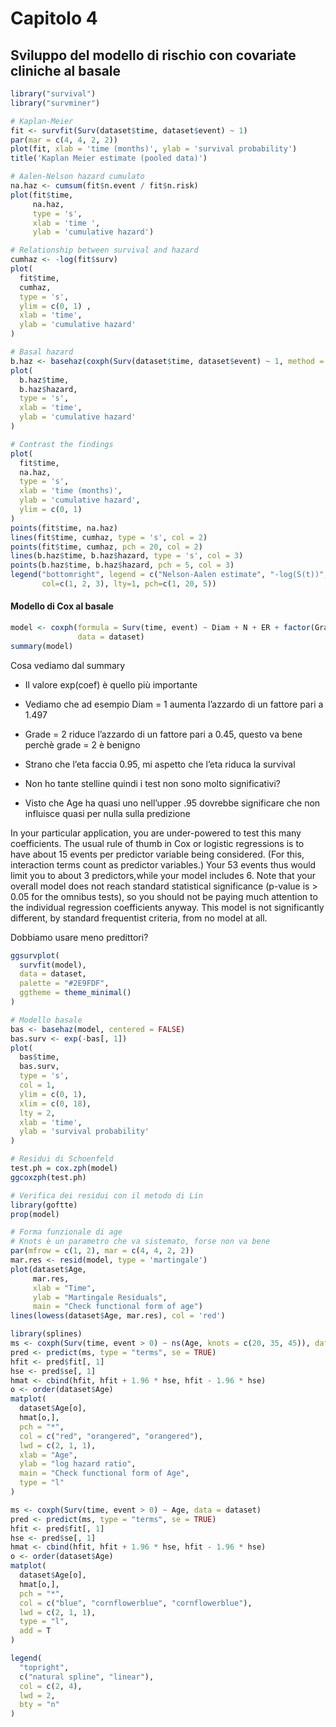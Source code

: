 # Capitolo 4

## Sviluppo del modello di rischio con covariate cliniche al basale

```{r warning=FALSE}
library("survival")
library("survminer")
```

```{r}
# Kaplan-Meier
fit <- survfit(Surv(dataset$time, dataset$event) ~ 1)
par(mar = c(4, 4, 2, 2))
plot(fit, xlab = 'time (months)', ylab = 'survival probability')
title('Kaplan Meier estimate (pooled data)')

```

```{r}
# Aalen-Nelson hazard cumulato
na.haz <- cumsum(fit$n.event / fit$n.risk)
plot(fit$time,
     na.haz,
     type = 's',
     xlab = 'time ',
     ylab = 'cumulative hazard')
```

```{r}
# Relationship between survival and hazard
cumhaz <- -log(fit$surv)
plot(
  fit$time,
  cumhaz,
  type = 's',
  ylim = c(0, 1) ,
  xlab = 'time',
  ylab = 'cumulative hazard'
)
```

```{r}
# Basal hazard
b.haz <- basehaz(coxph(Surv(dataset$time, dataset$event) ~ 1, method = "exact"))
plot(
  b.haz$time,
  b.haz$hazard,
  type = 's',
  xlab = 'time',
  ylab = 'cumulative hazard'
)
```

```{r}
# Contrast the findings
plot(
  fit$time,
  na.haz,
  type = 's',
  xlab = 'time (months)',
  ylab = 'cumulative hazard',
  ylim = c(0, 1)
)
points(fit$time, na.haz)
lines(fit$time, cumhaz, type = 's', col = 2)
points(fit$time, cumhaz, pch = 20, col = 2)
lines(b.haz$time, b.haz$hazard, type = 's', col = 3)
points(b.haz$time, b.haz$hazard, pch = 5, col = 3)
legend("bottomright", legend = c("Nelson-Aalen estimate", "-log(S(t))", "Baseline hazard from Cox"),
       col=c(1, 2, 3), lty=1, pch=c(1, 20, 5))
```
#### Modello di Cox al basale
```{r}
model <- coxph(formula = Surv(time, event) ~ Diam + N + ER + factor(Grade) + Age,
               data = dataset)
summary(model)
```

Cosa vediamo dal summary

- Il valore exp(coef) è quello più importante

- Vediamo che ad esempio Diam = 1 aumenta l'azzardo di un fattore pari a 1.497 

- Grade = 2 riduce l'azzardo di un fattore pari a 0.45, questo va bene perchè grade = 2 è benigno

- Strano che l'eta faccia 0.95, mi aspetto che l'eta riduca la survival 

- Non ho tante stelline quindi i test non sono molto significativi?

- Visto che Age ha quasi uno nell'upper .95 dovrebbe significare che non influisce quasi per nulla sulla predizione

In your particular application, you are under-powered to test this many coefficients. 
The usual rule of thumb in Cox or logistic regressions is to have about 15 events per predictor variable being considered. 
(For this, interaction terms count as predictor variables.) Your 53 events thus would limit you to about 3 predictors,while your model includes 6. Note that your overall model does not reach standard statistical significance 
(p-value is > 0.05 for the omnibus tests), so you should not be paying much attention to the individual regression coefficients anyway. 
This model is not significantly different, by standard frequentist criteria, from no model at all.

Dobbiamo usare meno predittori?

```{r}
ggsurvplot(
  survfit(model),
  data = dataset,
  palette = "#2E9FDF",
  ggtheme = theme_minimal()
)
```

```{r}
# Modello basale
bas <- basehaz(model, centered = FALSE)
bas.surv <- exp(-bas[, 1])
plot(
  bas$time,
  bas.surv,
  type = 's',
  col = 1,
  ylim = c(0, 1),
  xlim = c(0, 18),
  lty = 2,
  xlab = 'time',
  ylab = 'survival probability'
)
```

```{r}
# Residui di Schoenfeld
test.ph = cox.zph(model)
ggcoxzph(test.ph)
```

```{r}
# Verifica dei residui con il metodo di Lin
library(goftte)
prop(model)
```

```{r}
# Forma funzionale di age 
# Knots è un parametro che va sistemato, forse non va bene
par(mfrow = c(1, 2), mar = c(4, 4, 2, 2))
mar.res <- resid(model, type = 'martingale')
plot(dataset$Age,
     mar.res,
     xlab = "Time",
     ylab = "Martingale Residuals",
     main = "Check functional form of age")
lines(lowess(dataset$Age, mar.res), col = 'red')

library(splines)
ms <- coxph(Surv(time, event > 0) ~ ns(Age, knots = c(20, 35, 45)), data = dataset)
pred <- predict(ms, type = "terms", se = TRUE)
hfit <- pred$fit[, 1]
hse <- pred$se[, 1]
hmat <- cbind(hfit, hfit + 1.96 * hse, hfit - 1.96 * hse)
o <- order(dataset$Age)
matplot(
  dataset$Age[o],
  hmat[o,],
  pch = "*",
  col = c("red", "orangered", "orangered"),
  lwd = c(2, 1, 1),
  xlab = "Age",
  ylab = "log hazard ratio",
  main = "Check functional form of Age",
  type = "l"
)

ms <- coxph(Surv(time, event > 0) ~ Age, data = dataset)
pred <- predict(ms, type = "terms", se = TRUE)
hfit <- pred$fit[, 1]
hse <- pred$se[, 1]
hmat <- cbind(hfit, hfit + 1.96 * hse, hfit - 1.96 * hse)
o <- order(dataset$Age)
matplot(
  dataset$Age[o],
  hmat[o,],
  pch = "*",
  col = c("blue", "cornflowerblue", "cornflowerblue"),
  lwd = c(2, 1, 1),
  type = "l",
  add = T
)

legend(
  "topright",
  c("natural spline", "linear"),
  col = c(2, 4),
  lwd = 2,
  bty = "n"
)
```

